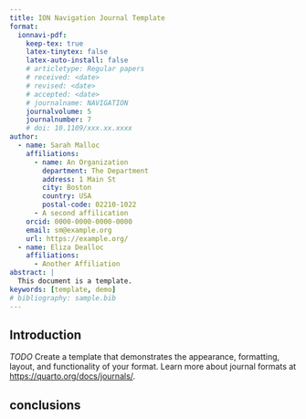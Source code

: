 ```yaml
---
title: ION Navigation Journal Template
format:
  ionnavi-pdf:
    keep-tex: true  
    latex-tinytex: false
    latex-auto-install: false
    # articletype: Regular papers
    # received: <date>
    # revised: <date>
    # accepted: <date>
    # journalname: NAVIGATION
    journalvolume: 5
    journalnumber: 7
    # doi: 10.1109/xxx.xx.xxxx
author:
  - name: Sarah Malloc
    affiliations:
      - name: An Organization
        department: The Department
        address: 1 Main St
        city: Boston
        country: USA
        postal-code: 02210-1022
      - A second affilication
    orcid: 0000-0000-0000-0000
    email: sm@example.org
    url: https://example.org/
  - name: Eliza Dealloc
    affiliations:
      - Another Affiliation
abstract: |
  This document is a template.
keywords: [template, demo]
# bibliography: sample.bib  
---
```


## Introduction {#sec-intro}

*TODO* Create a template that demonstrates the appearance, formatting, layout, and functionality of your format. Learn more about journal formats at <https://quarto.org/docs/journals/>.

## conclusions


